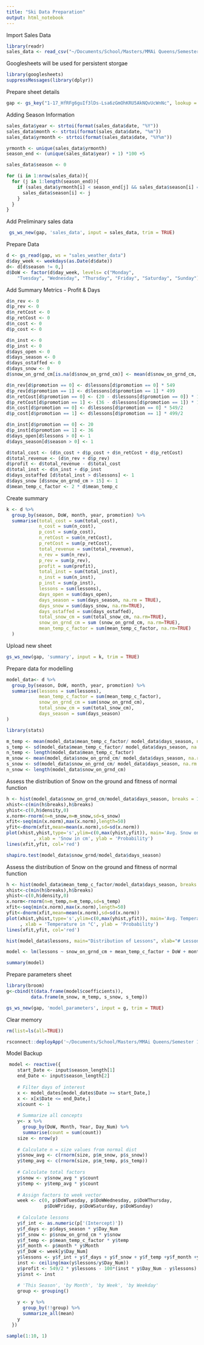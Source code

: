 ```yaml
---
title: "Ski Data Preparation"
output: html_notebook
---
```


Import Sales Data
```r
library(readr)
sales_data <- read_csv("~/Documents/School/Masters/MMAi Queens/Semester 1/MMAI863/Assignments/A1/R App/ski-lodge/data/sales_data.csv")
```

Googlesheets will be used for persistent storgae
```r
library(googlesheets)
suppressMessages(library(dplyr))
```

Prepare sheet details

```r
gap <- gs_key("1-17_HfRFg6guIf3lDs-Lsa6zGmOhKRU5AkNQvUcWnNc", lookup = FALSE, visibility = "private")
```

Adding Season Information
```r

sales_data$year <- strtoi(format(sales_data$date, "%Y"))
sales_data$month <- strtoi(format(sales_data$date, "%m"))
sales_data$yrmonth <- strtoi(format(sales_data$date, "%Y%m"))

yrmonth <- unique(sales_data$yrmonth)
season_end <- (unique(sales_data$year) + 1) *100 +5 

sales_data$season <- 0

for (i in 1:nrow(sales_data)){
  for (j in 1:length(season_end)){
    if (sales_data$yrmonth[i] < season_end[j] && sales_data$season[i] == 0){
      sales_data$season[i] <- j
    }
  }
}

```

Add Preliminary sales data
```r
 gs_ws_new(gap, 'sales_data', input = sales_data, trim = TRUE)
```

Prepare Data
```r
d <- gs_read(gap, ws = "sales_weather_data")
d$day_week <- weekdays(as.Date(d$date))
d<- d[d$season != 0,]
d$DoW <- factor(d$day_week, levels= c("Monday", 
    "Tuesday", "Wednesday", "Thursday", "Friday", "Saturday", "Sunday"))
```

Add Summary Metrics - Profit & Days
```r
d$n_rev <- 0
d$p_rev <- 0
d$n_retCost <- 0
d$p_retCost <- 0
d$n_cost <- 0
d$p_cost <- 0

d$n_inst <- 0
d$p_inst <- 0
d$days_open <- 0
d$days_season <- 0
d$days_ostaffed <- 0
d$days_snow <- 0
d$snow_on_grnd_cm[is.na(d$snow_on_grnd_cm)] <- mean(d$snow_on_grnd_cm, na.rm = TRUE)

d$n_rev[d$promotion == 0] <- d$lessons[d$promotion == 0] * 549 
d$p_rev[d$promotion == 1] <- d$lessons[d$promotion == 1] * 499
d$n_retCost[d$promotion == 0] <- (20 - d$lessons[d$promotion == 0]) * 100
d$p_retCost[d$promotion == 1] <- (36 - d$lessons[d$promotion == 1]) * 100
d$n_cost[d$promotion == 0] <- d$lessons[d$promotion == 0] * 549/2
d$p_cost[d$promotion == 1] <- d$lessons[d$promotion == 1] * 499/2

d$n_inst[d$promotion == 0] <- 20
d$p_inst[d$promotion == 1] <- 36
d$days_open[d$lessons > 0] <- 1
d$days_season[d$season > 0] <- 1

d$total_cost <- (d$n_cost + d$p_cost + d$n_retCost + d$p_retCost) 
d$total_revenue <- (d$n_rev + d$p_rev)
d$profit <- d$total_revenue - d$total_cost
d$total_inst <- d$n_inst + d$p_inst
d$days_ostaffed [d$total_inst > d$lessons] <- 1
d$days_snow [d$snow_on_grnd_cm > 15] <- 1
d$mean_temp_c_factor <- 2 * d$mean_temp_c

```

Create summary
```r
k <- d %>%
  group_by(season, DoW, month, year, promotion) %>%
  summarise(total_cost = sum(total_cost), 
            n_cost = sum(n_cost), 
            p_cost = sum(p_cost),
            n_retCost = sum(n_retCost),
            p_retCost = sum(p_retCost),
            total_revenue = sum(total_revenue), 
            n_rev = sum(n_rev), 
            p_rev = sum(p_rev),
            profit = sum(profit), 
            total_inst = sum(total_inst), 
            n_inst = sum(n_inst), 
            p_inst = sum(p_inst), 
            lessons = sum(lessons),
            days_open = sum(days_open),
            days_season = sum(days_season, na.rm = TRUE),
            days_snow = sum(days_snow, na.rm=TRUE),
            days_ostaffed = sum(days_ostaffed),
            total_snow_cm = sum(total_snow_cm, na.rm=TRUE),
            snow_on_grnd_cm = sum (snow_on_grnd_cm, na.rm=TRUE),
            mean_temp_c_factor = sum(mean_temp_c_factor, na.rm=TRUE)
  )

```

Upload new sheet
```r
gs_ws_new(gap, 'summary', input = k, trim = TRUE)
```
Prepare data for modelling
```r
model_data<- d %>%
  group_by(season, DoW, month, year, promotion) %>%
  summarise(lessons = sum(lessons),
            mean_temp_c_factor = sum(mean_temp_c_factor),
            snow_on_grnd_cm = sum(snow_on_grnd_cm),
            total_snow_cm = sum(total_snow_cm),
            days_season = sum(days_season)
)
```

```r
library(stats)

m_temp <- mean(model_data$mean_temp_c_factor/ model_data$days_season, na.rm = TRUE)
s_temp <- sd(model_data$mean_temp_c_factor/ model_data$days_season, na.rm = TRUE)
n_temp <- length(model_data$mean_temp_c_factor)
m_snow <- mean(model_data$snow_on_grnd_cm/ model_data$days_season, na.rm = TRUE)
s_snow <- sd(model_data$snow_on_grnd_cm/ model_data$days_season, na.rm = TRUE)
n_snow <- length(model_data$snow_on_grnd_cm)

```

Assess the distribution of Snow on the ground and fitness of normal function
```r
h <- hist(model_data$snow_on_grnd_cm/model_data$days_season, breaks = 13)
xhist<-c(min(h$breaks),h$breaks)
yhist<-c(0,h$density,0)
x.norm<-rnorm(n=n_snow,m=m_snow,sd=s_snow)
xfit<-seq(min(x.norm),max(x.norm),length=50)
yfit<-dnorm(xfit,mean=mean(x.norm),sd=sd(x.norm))
plot(xhist,yhist,type='s',ylim=c(0,max(yhist,yfit)), main='Avg. Snow on Ground Normal Fit'
          , xlab = 'Snow in cm', ylab = 'Probability')
lines(xfit,yfit, col='red')

```

```r
shapiro.test(model_data$snow_grnd/model_data$days_season)
```

Assess the distribution of Snow on the ground and fitness of normal function
```r
h <- hist(model_data$mean_temp_c_factor/model_data$days_season, breaks = 13)
xhist<-c(min(h$breaks),h$breaks)
yhist<-c(0,h$density,0)
x.norm<-rnorm(n=n_temp,m=m_temp,sd=s_temp)
xfit<-seq(min(x.norm),max(x.norm),length=50)
yfit<-dnorm(xfit,mean=mean(x.norm),sd=sd(x.norm))
plot(xhist,yhist,type='s',ylim=c(0,max(yhist,yfit)), main='Avg. Temperature Normal Fit'
     , xlab = 'Temperature in °C', ylab = 'Probability')
lines(xfit,yfit, col='red')

```

```r
hist(model_data$lessons, main="Distribution of Lessons", xlab="# Lessons")
```


```r
model <- lm(lessons ~ snow_on_grnd_cm + mean_temp_c_factor + DoW + month + promotion + days_season, data = model_data)

```

```r
summary(model)
```
Prepare parameters sheet
```r
library(broom)
g<-cbind(t(data.frame(model$coefficients)),
         data.frame(m_snow, m_temp, s_snow, s_temp))

gs_ws_new(gap, 'model_parameters', input = g, trim = TRUE)
```


Clear memory
```r
rm(list=ls(all=TRUE))
```


```r
rsconnect::deployApp('~/Documents/School/Masters/MMAi Queens/Semester 1/MMAI863/Assignments/A1/R App/ski-lodge/')
```

Model Backup
```r
 model <- reactive({
    start_Date <- input$season_length[1]
    end_Date <- input$season_length[2]
    
    # Filter days of interest
    x <- model_dates[model_dates$Date >= start_Date,]
    x <- x[x$Date <= end_Date,]
    x$count <- 1
    
    # Summarize all concepts
    y<- x %>%
      group_by(DoW, Month, Year, Day_Num) %>%
      summarise(count = sum(count))
    size <- nrow(y)
    
    # Calculate n = size values from normal dist
    y$snow_avg <- c(rnorm(size, p$m_snow, p$s_snow)) 
    y$temp_avg <- c(rnorm(size, p$m_temp, p$s_temp))
    
    # Calculate total factors
    y$snow <- y$snow_avg * y$count       
    y$temp <- y$temp_avg * y$count 
    
    # Assign factors to week vector
    week <- c(0, p$DoWTuesday, p$DoWWednesday, p$DoWThursday, 
              p$DoWFriday, p$DoWSaturday, p$DoWSunday)
    
    # Calculate lessons
    y$f_int <- as.numeric(p['(Intercept)'])
    y$f_days <- p$days_season * y$Day_Num
    y$f_snow <- p$snow_on_grnd_cm * y$snow
    y$f_temp <- p$mean_temp_c_factor * y$temp
    y$f_month <- p$month * y$Month
    y$f_DoW <- week[y$Day_Num]
    y$lessons <- y$f_int + y$f_days + y$f_snow + y$f_temp +y$f_month +y$f_DoW
    inst <- ceiling(max(y$lessons/y$Day_Num))
    y$profit <- 549/2 * y$lessons - 100*(inst * y$Day_Num - y$lessons)
    y$inst <- inst

    # 'This Season', 'by Month', 'by Week', 'by Weekday'
    group <- grouping()
    
    y <- y %>%
      group_by(!!group) %>%
      summarize_all(mean)
    y
  })
```

```r
sample(1:10, 1)

```



